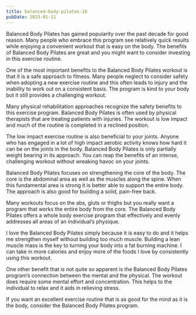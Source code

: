 ```yaml
---
title: balanced-body-pilates-16
pubDate: 2023-01-11
---
```


Balanced Body Pilates has gained popularity over the past decade for good reason. Many people who embrace this program see relatively quick results while enjoying a convenient workout that is easy on the body. The benefits of Balanced Body Pilates are great and you might want to consider investing in this exercise routine.

One of the most important benefits to the Balanced Body Pilates workout is that it is a safe approach to fitness. Many people neglect to consider safety when adopting a new exercise routine and this often leads to injury and the inability to work out on a consistent basis. The program is kind to your body but it still provides a challenging workout.

Many physical rehabilitation approaches recognize the safety benefits to this exercise program. Balanced Body Pilates is often used by physical therapists that are treating patients with injuries. The workout is low impact and much of the routine is completed in a reclined position.

The low impact exercise routine is also beneficial to your joints. Anyone who has engaged in a lot of high impact aerobic activity knows how hard it can be on the joints in the body. Balanced Body Pilates is only partially weight bearing in its approach. You can reap the benefits of an intense, challenging workout without wreaking havoc on your joints.

Balanced Body Pilates focuses on strengthening the core of the body. The core is the abdominal area as well as the muscles along the spine. When this fundamental area is strong it is better able to support the entire body. The approach is also good for building a solid, pain-free back.

Many workouts focus on the abs, gluts or thighs but you really want a program that works the entire body from the core. The Balanced Body Pilates offers a whole body exercise program that effectively and evenly addresses all areas of an individual’s physique. 

I love the Balanced Body Pilates simply because it is easy to do and it helps me strengthen myself without building too much muscle. Building a lean muscle mass is the key to turning your body into a fat burning machine. I can take in more calories and enjoy more of the foods I love by consistently using this workout.

One other benefit that is not quite so apparent is the Balanced Body Pilates program’s connection between the mental and the physical. The workout does require some mental effort and concentration. This helps to the individual to relax and it aids in relieving stress.

If you want an excellent exercise routine that is as good for the mind as it is the body, consider the Balanced Body Pilates program.
